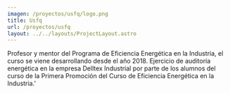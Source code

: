 ```yaml
---
imagen: /proyectos/usfq/logo.png
title: Usfq
url: /proyectos/usfq
layout: ../../layouts/ProjectLayout.astro
---
```


<Cover img={cover} title="Usfq"/>

<BasicSection img={p0} 
img_description='Primara promoción del curso de Eficiencia Energética en la Industria'>
Profesor y mentor del Programa de Eficiencia Energética en la Industria, el curso se viene desarrollando desde el año 2018.
</BasicSection>
<MirrorSection img={p1} 
img_description='Ejercicio de auditoría energética en la empresa Delltex Industrial por parte de los alumnos del curso de la Primera Promoción del Curso de Eficiencia Energética en la Industria.'>
Ejercicio de auditoría energética en la empresa Delltex Industrial por parte de los alumnos del curso de la Primera Promoción del Curso de Eficiencia Energética en la Industria.'
</MirrorSection>




